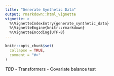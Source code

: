 ```yaml
---
title: "Generate Synthetic Data"
output: rmarkdown::html_vignette
vignette: >
  %\VignetteIndexEntry{generate_synthetic_data}
  %\VignetteEngine{knitr::rmarkdown}
  %\VignetteEncoding{UTF-8}
---
```


```r
knitr::opts_chunk$set(
  collapse = TRUE,
  comment = "#>"
)
```

*TBD*
- Transformers
- Covariate balance test
